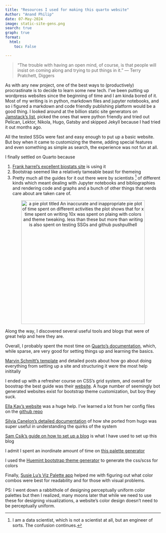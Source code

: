 ```yaml
---
title: "Resources I used for making this quarto website"
Author: "Anand Philip"
date: 07-May-2024
image: static-site-gens.png
search: true
graph: true
format:
  html:
    toc: False

---
```


> “The trouble with having an open mind, of course, is that people will insist on coming along and trying to put things in it.” ― Terry Pratchett, Diggers

As with any new project, one of the best ways to (productively) procrastinate is to decide to learn some new tech. I've been putting up wordpress websites since the beginning of time and I am kinda bored of it. Most of my writing is in python, markdown files and jupyter notebooks, and so i figured a markdown and code friendly publishing platform would be a good thing. I looked around at  the billion static site generators on [Jamstack's list](https://jamstack.org/generators/), picked the ones that were python friendly and  tried out Pelican, Lektor, Nikola, Hugo, Gatsby and skipped Jekyll because I had tried it out months ago. 

All the tested SSGs were fast and easy enough to put up a basic website. But boy when it came to customizing the theme, adding special features and even something as simple as search, the experience was not fun at all. 

I finally settled on Quarto because

1. [Frank harrel's  excellent biostats site](https://hbiostat.org/bbr/) is using it
2. Bootstrap seemed like a relatively tameable beast for themeing
3. Pretty much all the guides for it out there were by scientists [^1] of different kinds which meant dealing with Jupyter notebooks and bibliographies and rendering code and graphs and a bunch of other things that nerds care about are taken care of. 

<p align ="center">
<img src="cell-2-output-1.png" width=400px align ="center" alt="a pie plot titled An inaccurate and inappropriate pie plot of time spent on different activities the plot shows that for x time spent on writing 10x was spent on plaing with colors and theme tweaking. less than these but more than writing is also spent on testing SSGs and github pushpullhell"> 
</p>
Along the way, I discovered several useful tools and blogs that were of great help and here they are. 


Overall, I probably spent the most time on [Quarto's documentation](https://quarto.org/docs/guide/), which, while sparse, are very good for setting things up and learning the basics. 

[Marvin Schmitt's template](https://www.marvinschmitt.com/blog/website-tutorial-quarto/) and detailed posts about how go about doing everything from setting up a site and structuring it were the most help inititally

I ended up with a refresher course on CSS's grid system, and overall for boostrap the best guide was their [website](https://getbootstrap.com/docs/5.1/layout/css-grid/). A huge number of seemingly bot generated websites exist for bootstrap theme customization, but boy they suck. 

[Ella Kay's website](https://ellakaye.co.uk/) was a huge help. I've learned a lot from her config files on the [github repo](https://github.com/EllaKaye/ellakaye.co.uk/blob/main/)

[Silvia Canelon's detailed documentation](https://silviacanelon.com/blog/2023-09-29-hello-quarto/) of how she ported from hugo was super useful in understanding the quirks of the system

[Sam Csik's guide on how to set up a blog](https://samanthacsik.github.io/posts/2022-10-24-quarto-blogs/#iii.-adding-a-blog-to-your-personal-quarto-website)  is what I have used to set up this blog


I admit I spent an inordinate amount of time on [this palette generator](https://mycolor.space/)  

I used the [Huemint bootstrap theme generator](https://huemint.com/bootstrap-plus/s) to generate the css/scss for colors

Finally, [Susie Lu's  Viz Palette app](https://projects.susielu.com/viz-palette) helped me with figuring out what color combos were best for readability and for those with visual problems. 

PS: I went down a rabbithole of designing perceptually uniform color palettes but then I realized, many moons later that while we need to use these for designing visualizations, a website's color design doesn't need to be perceptually uniform. 


[^1]: I am a data scientist, which is not a scientist at all, but an engineer of sorts. The confusion continues. 